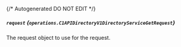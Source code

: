 {/* Autogenerated DO NOT EDIT  */}

##### `request` *{`operations.C1APIDirectoryV1DirectoryServiceGetRequest`}*
The request object to use for the request.
<Collapsible openLabel={Labels.showProperties} closeLabel={Labels.hideProperties}>
    <C1APIDirectoryV1DirectoryServiceGetRequest/>
</Collapsible>



